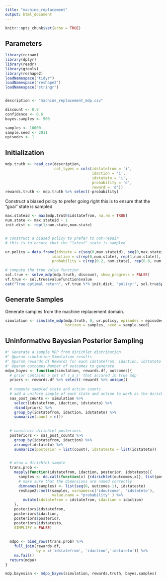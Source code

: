 ```yaml
---
title: "machine_replacement"
output: html_document
---
```


```r
knitr::opts_chunk$set(echo = TRUE)
```

##  Parameters

```r
library(rcraam)
library(dplyr)
library(readr)
library(gtools)
library(reshape2)
loadNamespace("tidyr")
loadNamespace("reshape2")
loadNamespace("stringr")


description <- "machine_replacement_mdp.csv"

discount <- 0.9
confidence <- 0.6
bayes.samples <- 500

samples <- 10000
sample.seed <- 2011
episodes <- 1
```

## Initialization 

```r

mdp.truth <- read_csv(description, 
                      col_types = cols(idstatefrom = 'i',
                                       idaction = 'i',
                                       idstateto = 'i',
                                       probability = 'd',
                                       reward = 'd'))
rewards.truth <- mdp.truth %>% select(-probability)
```


Construct a biased policy to prefer going right this is to ensure that the "goal" state is sampled

```r

max.stateid <- max(mdp.truth$idstatefrom, na.rm = TRUE)
num.state <- max.stateid + 1
init.dist <- rep(1/num.state,num.state)


# construct a biased policy to prefer to not-repair 
# this is to ensure that the "latest" state is sampled

ur.policy = data.frame(idstate = c(seq(0,max.stateid), seq(0,max.stateid)),
                     idaction = c(rep(0,num.state), rep(1,num.state)),
                     probability = c(rep(0.2, num.state), rep(0.8, num.state)))

# compute the true value function
sol.true <- solve_mdp(mdp.truth, discount, show_progress = FALSE)
vf.true <- sol.true$valuefunction$value
cat("True optimal return", vf.true %*% init.dist, "policy:", sol.true$policy$idaction, "\n\n")

```

## Generate Samples 
Generate samples from the machine replacement domain.
```r

simulation <- simulate_mdp(mdp.truth, 0, ur.policy, episodes = episodes, 
                           horizon = samples, seed = sample.seed)
```

##  Uninformative Bayesian Posterior Sampling 


```r
#' Generate a sample MDP from dirichlet distribution
#' @param simulation Simulation results
#' @param rewards.df Rewards for each idstatefrom, idaction, idstateto
#' @param outcomes Number of outcomes to generate
mdpo_bayes <- function(simulation, rewards.df, outcomes){
  # prior contains a set of s_a_s' that accured in true mdp 
  priors <- rewards.df %>% select(-reward) %>% unique() 
  
  # compute sampled state and action counts
  # add a uniform sample of each state and action to work as the dirichlet prior
  sas_post_counts <- simulation %>% 
    select(idstatefrom, idaction, idstateto) %>%
    rbind(priors) %>%
    group_by(idstatefrom, idaction, idstateto) %>% 
    summarize(count = n()) 
  
  
  # construct dirichlet posteriors
  posteriors <- sas_post_counts %>% 
    group_by(idstatefrom, idaction) %>% 
    arrange(idstateto) %>% 
    summarize(posterior = list(count), idstatesto = list(idstateto)) 

  
  # draw a dirichlet sample
  trans.prob <- 
    mapply(function(idstatefrom, idaction, posterior, idstatesto){
      samples <- do.call(function(x) {rdirichlet(outcomes,x)}, list(posterior) )
      # make sure that the dimensions are named correctly
      dimnames(samples) <- list(seq(0, outcomes-1), idstatesto)
      reshape2::melt(samples, varnames=c('idoutcome', 'idstateto'), 
                     value.name = "probability" ) %>%
        mutate(idstatefrom = idstatefrom, idaction = idaction)
    },
    posteriors$idstatefrom,
    posteriors$idaction,
    posteriors$posterior,
    posteriors$idstatesto,
    SIMPLIFY = FALSE)
  
  
  mdpo <- bind_rows(trans.prob) %>% 
    full_join(rewards.df, 
              by = c('idstatefrom', 'idaction','idstateto')) %>%
    na.fail()
  return(mdpo)
}

mdp.bayesian <- mdpo_bayes(simulation, rewards.truth, bayes.samples)
```


